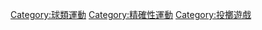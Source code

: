 {{Commonscat|Bowling}}

[[Category:球類運動|Category:球類運動]]
[[Category:精確性運動|Category:精確性運動]]
[[Category:投擲遊戲|Category:投擲遊戲]]